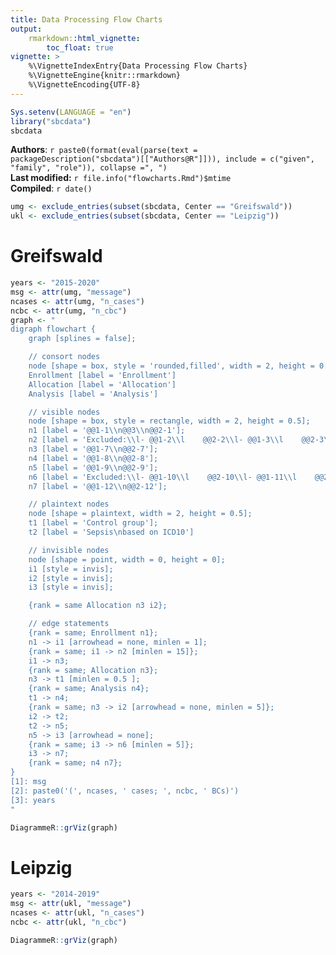 ```yaml
---
title: Data Processing Flow Charts
output:
    rmarkdown::html_vignette:
        toc_float: true
vignette: >
    %\VignetteIndexEntry{Data Processing Flow Charts}
    %\VignetteEngine{knitr::rmarkdown}
    %\VignetteEncoding{UTF-8}
---
```


```r
Sys.setenv(LANGUAGE = "en")
library("sbcdata")
sbcdata
```

**Authors**: `r paste0(format(eval(parse(text = packageDescription("sbcdata")[["Authors@R"]])), include = c("given", "family", "role")), collapse =", ")`<br />
**Last modified:** `r file.info("flowcharts.Rmd")$mtime`<br />
**Compiled**: `r date()`

```r
umg <- exclude_entries(subset(sbcdata, Center == "Greifswald"))
ukl <- exclude_entries(subset(sbcdata, Center == "Leipzig"))
```

# Greifswald

```r
years <- "2015-2020"
msg <- attr(umg, "message")
ncases <- attr(umg, "n_cases")
ncbc <- attr(umg, "n_cbc")
graph <- "
digraph flowchart {
    graph [splines = false];

    // consort nodes
    node [shape = box, style = 'rounded,filled', width = 2, height = 0.5, fillcolor = '#7589af'];
    Enrollment [label = 'Enrollment']
    Allocation [label = 'Allocation']
    Analysis [label = 'Analysis']

    // visible nodes
    node [shape = box, style = rectangle, width = 2, height = 0.5];
    n1 [label = '@@1-1\\n@@3\\n@@2-1'];
    n2 [label = 'Excluded:\\l- @@1-2\\l    @@2-2\\l- @@1-3\\l    @@2-3\\l- @@1-4\\l    @@2-4\\l- @@1-5\\l    @@2-5\\l- @@1-6\\l    @@2-6\\l'];
    n3 [label = '@@1-7\\n@@2-7'];
    n4 [label = '@@1-8\\n@@2-8'];
    n5 [label = '@@1-9\\n@@2-9'];
    n6 [label = 'Excluded:\\l- @@1-10\\l    @@2-10\\l- @@1-11\\l    @@2-11\\l'];
    n7 [label = '@@1-12\\n@@2-12'];

    // plaintext nodes
    node [shape = plaintext, width = 2, height = 0.5];
    t1 [label = 'Control group'];
    t2 [label = 'Sepsis\nbased on ICD10']

    // invisible nodes
    node [shape = point, width = 0, height = 0];
    i1 [style = invis];
    i2 [style = invis];
    i3 [style = invis];

    {rank = same Allocation n3 i2};

    // edge statements
    {rank = same; Enrollment n1};
    n1 -> i1 [arrowhead = none, minlen = 1];
    {rank = same; i1 -> n2 [minlen = 15]};
    i1 -> n3;
    {rank = same; Allocation n3};
    n3 -> t1 [minlen = 0.5 ];
    {rank = same; Analysis n4};
    t1 -> n4;
    {rank = same; n3 -> i2 [arrowhead = none, minlen = 5]};
    i2 -> t2;
    t2 -> n5;
    n5 -> i3 [arrowhead = none];
    {rank = same; i3 -> n6 [minlen = 5]};
    i3 -> n7;
    {rank = same; n4 n7};
}
[1]: msg
[2]: paste0('(', ncases, ' cases; ', ncbc, ' BCs)')
[3]: years
"

DiagrammeR::grViz(graph)
```

# Leipzig

```r
years <- "2014-2019"
msg <- attr(ukl, "message")
ncases <- attr(ukl, "n_cases")
ncbc <- attr(ukl, "n_cbc")

DiagrammeR::grViz(graph)
```
